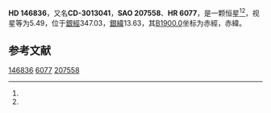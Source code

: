 {{Starbox begin
| name = HD 146836
}}
{{Starbox observe
| epoch = [[J2000.0|J2000.0]]
| constell = {{星座名待查}}<ref name=SIMBAD>{{cite web
 | url=http://simbad.u-strasbg.fr/simbad/sim-id?Ident=HR+6077
 | title=Pulsating variable Star
 | publisher=Centre de Données astronomiques de Strasbourg
 | work=SIMBAD
 | accessdate=2012-07-13
 | archive-date=2020-12-02
 | archive-url=https://web.archive.org/web/20201202112907/http://simbad.u-strasbg.fr/simbad/sim-id?Ident=HR+6077
 }}</ref><ref name=DATA>{{cite web
 | url=http://vizier.u-strasbg.fr/viz-bin/VizieR-5?-out.add=.&-source=5050&-corr=PK=HR&-out.max=9999&HR=6077
 | title=VizieR Detailed Page
 | accessdate=2012-07-13
 | archive-url=https://web.archive.org/web/20190216085154/http://vizier.u-strasbg.fr/viz-bin/VizieR-5?-out.add=.&-source=5050&-corr=PK=HR&-out.max=9999&HR=6077
 | archive-date=2019-02-16
 | dead-url=yes
 }}</ref>
| 星官 = 
| ra = {{RA|16|19|32.7}}<ref name=SIMBAD /><ref name=DATA />
| dec = {{DEC|-30|54|24}}<ref name=SIMBAD /><ref name=DATA />
| appmag_v = 5.49<ref name=SIMBAD /><ref name=DATA />
}}
{{Starbox character
| class = F6III<ref name=SIMBAD /><ref name=DATA />
| b-v = 0.47<ref name=SIMBAD /><ref name=DATA />
| u-b = -0.01<ref name=SIMBAD /><ref name=DATA />
| r-i = <ref name=SIMBAD /><ref name=DATA />
| variable = 
}}
{{Starbox astrometry
| radial_v = -0.01
| prop_mo_ra = -8
| parallax = 0.03
| p_error = 
}}
{{Starbox catalog
| names =CD-3013041，[[SAO星表|SAO]] 207558，[[HD星表|HD]] 146836，[[HR星表|HR]] 6077}}
{{Starbox reference |Simbad=HR+6077}}
{{Starbox end}}

'''HD 146836'''，又名'''CD-3013041'''，'''SAO 207558'''、'''HR 6077'''，是一颗恒星<ref name=SIMBAD /><ref name=DATA />，视星等为5.49，位于[[銀道座標系|銀經]]347.03，[[銀道座標系|銀緯]]13.63，其[[B1900.0|B1900.0]]坐标为赤經{{RA|16|13|13.1}}，赤緯{{DEC|-30|13.63|51}}。

== 参考文献 ==
{{reflist}}

{{star-stub}}

[[Category:HD和HDE天體|146836]]
[[Category:HR天體|6077]]
[[Category:SAO天體|207558]]
